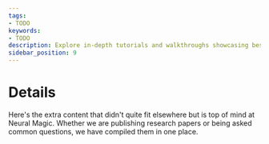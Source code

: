 ```yaml
---
tags:
- TODO
keywords:
- TODO
description: Explore in-depth tutorials and walkthroughs showcasing best practices for model optimization, deployment, and use-case-specific applications.
sidebar_position: 9
---
```


# Details

Here's the extra content that didn't quite fit elsewhere but is top of mind at Neural Magic.
Whether we are publishing research papers or being asked common questions, we have compiled them in one place.

<DocCardList />

